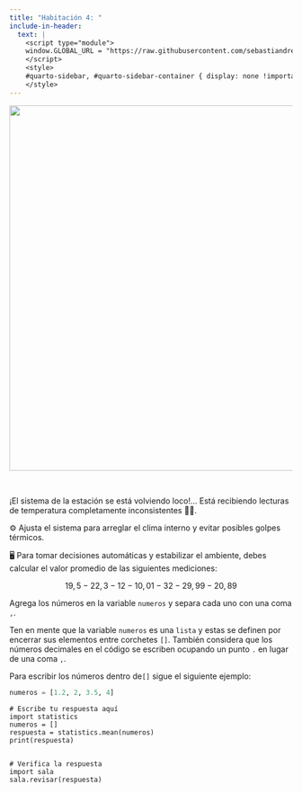 ```yaml
---
title: "Habitación 4: "
include-in-header:
  text: |
    <script type="module">
    window.GLOBAL_URL = "https://raw.githubusercontent.com/sebastiandres/pyschool_2025/refs/heads/main/quarto/rooms/sala_04.py";
    </script>
    <style>
    #quarto-sidebar, #quarto-sidebar-container { display: none !important; }
    </style>
---
```


<center>
<img src="./img/sala_04.png" width="650">
</center>

<br/>

¡El sistema de la estación se está volviendo loco!... Está recibiendo lecturas de
temperatura completamente inconsistentes 🧊🔥.

⚙️ Ajusta el sistema para arreglar el clima interno y evitar posibles golpes térmicos.

🖥️ Para tomar decisiones automáticas y estabilizar el ambiente, debes calcular el valor promedio
de las siguientes mediciones:

$$
19,5 - 22,3 - 12 - 10,01 - 32 - 29,99 - 20,89
$$

<div class="alert alert-info">
Agrega los números en la variable `numeros` y separa cada uno con una coma `,`.

Ten en mente que la variable `numeros` es una `lista` y estas se definen por encerrar sus elementos
entre corchetes `[]`. También considera que los números decimales en el código se escriben ocupando un punto `.` en lugar
de una coma `,`.
</div>

::: {.callout-tip title="Pista" collapse="true"}

Para escribir los números dentro de`[]` sigue el siguiente ejemplo:
```python 
numeros = [1.2, 2, 3.5, 4]
```
:::

```pyodide-python
# Escribe tu respuesta aquí
import statistics
numeros = []
respuesta = statistics.mean(numeros)
print(respuesta)


# Verifica la respuesta
import sala
sala.revisar(respuesta)
```